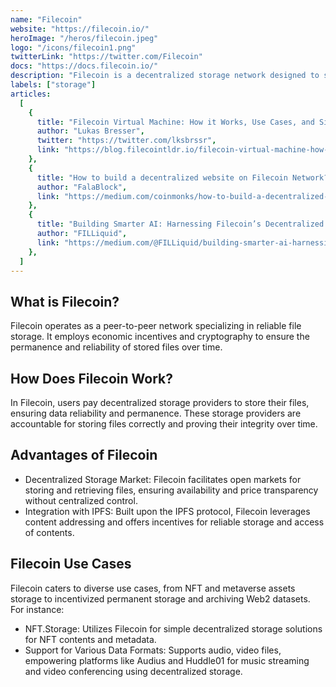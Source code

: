 ---
name: "Filecoin"
website: "https://filecoin.io/"
heroImage: "/heros/filecoin.jpeg"
logo: "/icons/filecoin1.png"
twitterLink: "https://twitter.com/Filecoin"
docs: "https://docs.filecoin.io/"
description: "Filecoin is a decentralized storage network designed to store humanity's most important information. It provides a market for storing and retrieving data, offering an incentive layer to incentivize reliable storage providers."
labels: ["storage"]
articles:
  [
    {
      title: "Filecoin Virtual Machine: How it Works, Use Cases, and Significance",
      author: "Lukas Bresser",
      twitter: "https://twitter.com/lksbrssr",
      link: "https://blog.filecointldr.io/filecoin-virtual-machine-how-it-works-what-use-cases-it-unlocks-and-why-it-matters-10dd08f471c7",
    },
    {
      title: "How to build a decentralized website on Filecoin Network?",
      author: "FalaBlock",
      link: "https://medium.com/coinmonks/how-to-build-a-decentralized-website-on-filecoin-network-1ca081519587",
    },
    {
      title: "Building Smarter AI: Harnessing Filecoin’s Decentralized Storage Network",
      author: "FILLiquid",
      link: "https://medium.com/@FILLiquid/building-smarter-ai-harnessing-filecoins-decentralized-storage-network-d5c854397dab",
    },
  ]
---

## What is Filecoin?

Filecoin operates as a peer-to-peer network specializing in reliable file storage. It employs economic incentives and cryptography to ensure the permanence and reliability of stored files over time.

## How Does Filecoin Work?

In Filecoin, users pay decentralized storage providers to store their files, ensuring data reliability and permanence. These storage providers are accountable for storing files correctly and proving their integrity over time.

## Advantages of Filecoin

- Decentralized Storage Market: Filecoin facilitates open markets for storing and retrieving files, ensuring availability and price transparency without centralized control.
- Integration with IPFS: Built upon the IPFS protocol, Filecoin leverages content addressing and offers incentives for reliable storage and access of contents.

## Filecoin Use Cases

Filecoin caters to diverse use cases, from NFT and metaverse assets storage to incentivized permanent storage and archiving Web2 datasets. For instance:

- NFT.Storage: Utilizes Filecoin for simple decentralized storage solutions for NFT contents and metadata.
- Support for Various Data Formats: Supports audio, video files, empowering platforms like Audius and Huddle01 for music streaming and video conferencing using decentralized storage.
